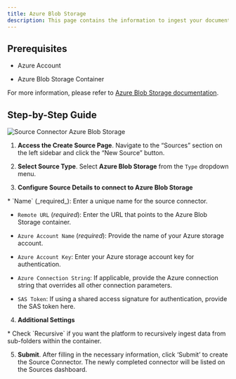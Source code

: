 ```yaml
---
title: Azure Blob Storage
description: This page contains the information to ingest your documents from Azure Blob Storage.
---
```


## Prerequisites

*   Azure Account
    
*   Azure Blob Storage Container
    

For more information, please refer to [Azure Blob Storage documentation](https://docs.microsoft.com/en-us/azure/storage/blobs/storage-blobs-introduction).

## Step-by-Step Guide

![Source Connector Azure Blob Storage](https://unstructured-io.github.io/unstructured/_images/Source-Azure-Blob.png)

1.  **Access the Create Source Page**. Navigate to the “Sources” section on the left sidebar and click the “New Source” button.
    
2.  **Select Source Type**. Select **Azure Blob Storage** from the `Type` dropdown menu.
    
3.  **Configure Source Details to connect to Azure Blob Storage**
    
<Note>
*   `Name` (_required_): Enter a unique name for the source connector.
    
*   `Remote URL` (_required_): Enter the URL that points to the Azure Blob Storage container.
    
*   `Azure Account Name` (_required_): Provide the name of your Azure storage account.
    
*   `Azure Account Key`: Enter your Azure storage account key for authentication.
    
*   `Azure Connection String`: If applicable, provide the Azure connection string that overrides all other connection parameters.
    
*   `SAS Token`: If using a shared access signature for authentication, provide the SAS token here.
</Note>

4.  **Additional Settings**
    
<Note>
*   Check `Recursive` if you want the platform to recursively ingest data from sub-folders within the container.
</Note>  

5.  **Submit**. After filling in the necessary information, click ‘Submit’ to create the Source Connector. The newly completed connector will be listed on the Sources dashboard.